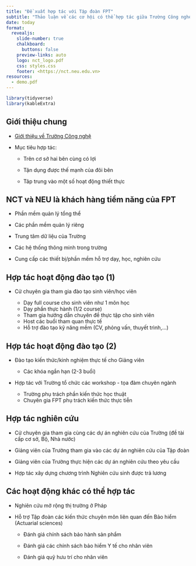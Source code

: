 ```yaml
---
title: "Đề xuất hợp tác với Tập đoàn FPT"
subtitle: "Thảo luận về các cơ hội có thể hợp tác giữa Trường Công nghệ - ĐH KTQD và Tập đoàn FPT"
date: today
format:
  revealjs: 
    slide-number: true
    chalkboard: 
      buttons: false
    preview-links: auto
    logo: nct_logo.pdf
    css: styles.css
    footer: <https://nct.neu.edu.vn>
resources:
  - demo.pdf
---
```


```r
library(tidyverse)
library(kableExtra)
```

## Giới thiệu chung

- <a href="https://www.canva.com/design/DAGWJLVuFhk/SP5kvUK7cjr91eAYDL_EiA/view?utm_content=DAGWJLVuFhk&utm_campaign=designshare&utm_medium=link&utm_source=editor">Giới thiệu về Trường Công nghệ</a>

- Mục tiêu hợp tác:

  - Trên cơ sở hai bên cùng có lợi
  
  - Tận dụng được thế mạnh của đôi bên
  
  - Tâp trung vào một số hoạt động thiết thực

## NCT và NEU là khách hàng tiềm năng của FPT

- Phần mềm quản lý tổng thể

- Các phần mềm quản lý riêng

- Trung tâm dữ liệu của Trường

- Các hệ thống thông minh trong trường

- Cung cấp các thiết bị/phần mềm hỗ trợ dạy, học, nghiên cứu

## Hợp tác hoạt động đào tạo (1)

- Cử chuyên gia tham gia đào tạo sinh viên/học viên

  - Dạy full course cho sinh viên như 1 môn học
  - Dạy phần thực hành (1/2 course)
  - Tham gia hướng dẫn chuyên đề thực tập cho sinh viên
  - Host các buổi tham quan thực tế
  - Hỗ trợ đào tạo kỹ năng mềm (CV, phỏng vấn, thuyết trình,...)
  
## Hợp tác hoạt động đào tạo (2)

- Đào tạo kiến thức/kinh nghiệm thực tế cho Giảng viên

  - Các khóa ngắn hạn (2-3 buổi)

- Hợp tác với Trường tổ chức các workshop - tọa đàm chuyên ngành 
  
  - Trường phụ trách phần kiến thức học thuật
  - Chuyên gia FPT phụ trách kiến thức thực tiễn
  
## Hợp tác nghiên cứu

- Cử chuyên gia tham gia cùng các dự án nghiên cứu của Trường (đề tài cấp cơ sở, Bộ, Nhà nước)

- Giảng viên của Trường tham gia vào các dự án nghiên cứu của Tập đoàn

- Giảng viên của Trường thực hiện các dự án nghiên cứu theo yêu cầu

- Hợp tác xây dựng chương trình Nghiên cứu sinh được trả lương

## Các hoạt động khác có thể hợp tác

- Nghiên cứu mở rộng thị trường ở Pháp

- Hỗ trợ Tập đoàn các kiến thức chuyên môn liên quan đến Bảo hiểm (Actuarial sciences)
 
  - Đánh giá chính sách bảo hành sản phẩm 
  
  - Đánh giá các chính sách bảo hiểm Y tế cho nhân viên
  
  - Đánh giá quỹ hưu trí cho nhân viên


